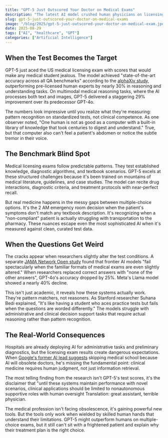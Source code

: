 ```yaml
---
title: "GPT-5 Just Outscored Your Doctor on Medical Exams"
description: "The latest AI model crushed human physicians on licensing tests, but real-world medicine isn't multiple choice"
slug: gpt-5-just-outscored-your-doctor-on-medical-exams
image: "/blog/2025/gpt-5-just-outscored-your-doctor-on-medical-exam.jpeg"
date: 2025-08-29
tags: ["AI", "healthcare", "GPT"]
categories: ["Artificial Intelligence"]
---
```


## When the Test Becomes the Target

GPT-5 just aced the US medical licensing exam with scores that would make any medical student jealous. The model achieved "state-of-the-art accuracy across all QA benchmarks" according to the [alphaXiv study](https://www.alphaxiv.org/pdf/2508.08224), outperforming pre-licensed human experts by nearly 30% in reasoning and understanding tasks. On multimodal medical reasoning tasks, where the AI processes both text and images, GPT-5 delivered a staggering 29% improvement over its predecessor GPT-4o.

The numbers look impressive until you realize what they're measuring: pattern recognition on standardized tests, not clinical competence. As one observer noted, "One human is not as good as a computer with a built-in library of knowledge that took centuries to digest and understand." True, but that computer also can't feel a patient's abdomen or notice the subtle tremor in their voice.

## The Benchmark Blind Spot

Medical licensing exams follow predictable patterns. They test established knowledge, diagnostic algorithms, and textbook scenarios. GPT-5 excels at these structured challenges because it's been trained on mountains of medical literature, guidelines, and case studies. The model can recite drug interactions, diagnostic criteria, and treatment protocols with near-perfect recall.

But real medicine happens in the messy gaps between multiple-choice options. It's the 2 AM emergency room decision when the patient's symptoms don't match any textbook description. It's recognizing when a "non-compliant" patient is actually struggling with transportation to the pharmacy. These nuances escape even the most sophisticated AI when it's measured against clean, curated test data.

## When the Questions Get Weird

The cracks appear when researchers slightly alter the test conditions. A separate [JAMA Network Open study](https://jamanetwork.com/journals/jamanetworkopen/fullarticle/2837372) found that frontier AI models "fail spectacularly when the familiar formats of medical exams are even slightly altered." When researchers replaced correct answers with "none of the other answers", GPT-4o's accuracy dropped by 25%. Meta's Llama model showed a nearly 40% decline.

This isn't just academic, it reveals how these systems actually work. They're pattern matchers, not reasoners. As Stanford researcher Suhana Bedi explained, "It's like having a student who aces practice tests but fails when the questions are worded differently." The models struggle with administrative and clinical decision support tasks that require actual reasoning rather than pattern recognition.

## The Real-World Consequences

Hospitals are already deploying AI for administrative tasks and preliminary diagnostics, but the licensing exam results create dangerous expectations. When [Google's former AI lead suggests](https://futurism.com/former-google-ai-exec-law-medicine) skipping medical school because AI will obsolete doctors, he's missing the fundamental point: clinical medicine requires human judgment, not just information retrieval.

The most telling finding from the research isn't GPT-5's test scores, it's the disclaimer that "until these systems maintain performance with novel scenarios, clinical applications should be limited to nonautonomous supportive roles with human oversight Translation: great assistant, terrible physician.

The medical profession isn't facing obsolescence, it's gaining powerful new tools. But the tools only work when wielded by skilled human hands that understand their limitations. GPT-5 might outperform humans on multiple-choice exams, but it still can't sit with a frightened patient and explain why their treatment plan is the right choice.